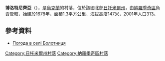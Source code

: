 {{coord|51|12|35|N|28|56|9|E|scale:30000|display=title}}

'''博洛特尼齊亞'''（{{lang-uk|Болотниця}}），是[[烏克蘭|烏克蘭]]的村落，位於該國北部[[日托米爾州|日托米爾州]]，由[[納羅季奇區|納羅季奇區]]負責管轄，始建於1678年，面積1.3平方公里，海拔高度147米，2001年人口313。

==參考資料==
* [http://weather.in.ua/ua/zhitomirskaja/1724 Погода в селі Болотниця] {{Wayback|url=http://weather.in.ua/ua/zhitomirskaja/1724 |date=20161220154602 }}

{{DEFAULTSORT:Болотниця}}
[[Category:日托米爾州村落|Category:日托米爾州村落]]
[[Category:納羅季奇區村落|Category:納羅季奇區村落]]


{{Zhytomyr-geo-stub}}